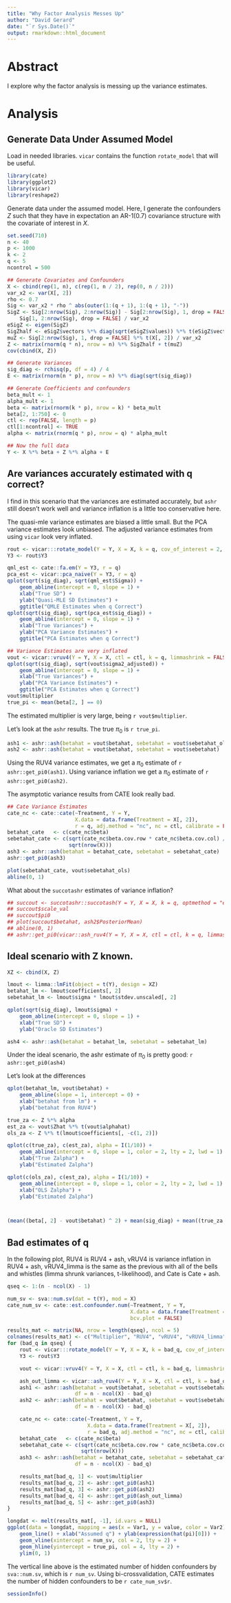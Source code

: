 ```yaml
---
title: "Why Factor Analysis Messes Up"
author: "David Gerard"
date: "`r Sys.Date()`"
output: rmarkdown::html_document
---
```


# Abstract
I explore why the factor analysis is messing up the variance estimates.

# Analysis
## Generate Data Under Assumed Model
Load in needed libraries. `vicar` contains the function `rotate_model` that will be useful.
```r
library(cate)
library(ggplot2)
library(vicar)
library(reshape2)
```

Generate data under the assumed model. Here, I generate the
confounders $Z$ such that they have in expectation an AR-1(0.7) covariance
structure with the covariate of interest in $X$.
```r
set.seed(710)
n <- 40
p <- 1000
k <- 2
q <- 5
ncontrol = 500

## Generate Covariates and Confounders
X <- cbind(rep(1, n), c(rep(1, n / 2), rep(0, n / 2)))
var_x2 <- var(X[, 2])
rho <- 0.7
Sig <- var_x2 * rho ^ abs(outer(1:(q + 1), 1:(q + 1), "-"))
SigZ <- Sig[2:nrow(Sig), 2:nrow(Sig)] - Sig[2:nrow(Sig), 1, drop = FALSE] %*%
    Sig[1, 2:nrow(Sig), drop = FALSE] / var_x2
eSigZ <- eigen(SigZ)
SigZhalf <- eSigZ$vectors %*% diag(sqrt(eSigZ$values)) %*% t(eSigZ$vectors)
muZ <- Sig[2:nrow(Sig), 1, drop = FALSE] %*% t(X[, 2]) / var_x2
Z <- matrix(rnorm(q * n), nrow = n) %*% SigZhalf + t(muZ)
cov(cbind(X, Z))

## Generate Variances
sig_diag <- rchisq(p, df = 4) / 4
E <- matrix(rnorm(n * p), nrow = n) %*% diag(sqrt(sig_diag))

## Generate Coefficients and confounders
beta_mult <- 1
alpha_mult <- 1
beta <- matrix(rnorm(k * p), nrow = k) * beta_mult
beta[2, 1:750] <- 0
ctl <- rep(FALSE, length = p)
ctl[1:ncontrol] <- TRUE
alpha <- matrix(rnorm(q * p), nrow = q) * alpha_mult

## Now the full data
Y <- X %*% beta + Z %*% alpha + E
```

## Are variances accurately estimated with q correct?
I find in this scenario that the variances are estimated accurately, but `ashr` still doesn't work well and variance inflation is a little too conservative here.

The quasi-mle variance estimates are biased a little small. But the PCA variance estimates look unbiased. The adjusted variance estimates from using `vicar` look very inflated.
```r
rout <- vicar:::rotate_model(Y = Y, X = X, k = q, cov_of_interest = 2, do_factor = FALSE)
Y3 <- rout$Y3

qml_est <- cate::fa.em(Y = Y3, r = q)
pca_est <- vicar::pca_naive(Y = Y3, r = q)
qplot(sqrt(sig_diag), sqrt(qml_est$Sigma)) +
    geom_abline(intercept = 0, slope = 1) +
    xlab("True SD") +
    ylab("Quasi-MLE SD Estimates") +
    ggtitle("QMLE Estimates when q Correct")
qplot(sqrt(sig_diag), sqrt(pca_est$sig_diag)) +
    geom_abline(intercept = 0, slope = 1) +
    xlab("True Variances") +
    ylab("PCA Variance Estimates") +
    ggtitle("PCA Estimates when q Correct")

## Variance Estimates are very inflated
vout <- vicar::vruv4(Y = Y, X = X, ctl = ctl, k = q, limmashrink = FALSE)
qplot(sqrt(sig_diag), sqrt(vout$sigma2_adjusted)) +
    geom_abline(intercept = 0, slope = 1) +
    xlab("True Variances") +
    ylab("PCA Variance Estimates") +
    ggtitle("PCA Estimates when q Correct")
vout$multiplier
true_pi <- mean(beta[2, ] == 0)
```
 The estimated multiplier is very large, being `r vout$multiplier`.

Let's look at the `ashr` results. The true $\pi_0$ is `r true_pi`.
```r
ash1 <- ashr::ash(betahat = vout$betahat, sebetahat = vout$sebetahat_ols)
ash2 <- ashr::ash(betahat = vout$betahat, sebetahat = vout$sebetahat)
```
Using the RUV4 variance estimates, we get a $\pi_0$ estimate of `r ashr::get_pi0(ash1)`. Using variance inflation we get a $\pi_0$ estimate of `r ashr::get_pi0(ash2)`.

The asymptotic variance results from CATE look really bad.
```r
## Cate Variance Estimates
cate_nc <- cate::cate(~Treatment, Y = Y,
                      X.data = data.frame(Treatment = X[, 2]),
                      r = q, adj.method = "nc", nc = ctl, calibrate = FALSE)
betahat_cate   <- c(cate_nc$beta)
sebetahat_cate <- c(sqrt(cate_nc$beta.cov.row * cate_nc$beta.cov.col) /
                    sqrt(nrow(X)))
ash3 <- ashr::ash(betahat = betahat_cate, sebetahat = sebetahat_cate)
ashr::get_pi0(ash3)

plot(sebetahat_cate, vout$sebetahat_ols)
abline(0, 1)
```

What about the `succotashr` estimates of variance inflation?
```r
## succout <- succotashr::succotash(Y = Y, X = X, k = q, optmethod = "em")
## succout$scale_val
## succout$pi0
## plot(succout$betahat, ash2$PosteriorMean)
## abline(0, 1)
## ashr::get_pi0(vicar::ash_ruv4(Y = Y, X = X, ctl = ctl, k = q, limmashrink = FALSE))
```

## Ideal scenario with Z known.
```r
XZ <- cbind(X, Z)

lmout <- limma::lmFit(object = t(Y), design = XZ)
betahat_lm <- lmout$coefficients[, 2]
sebetahat_lm <- lmout$sigma * lmout$stdev.unscaled[, 2]

qplot(sqrt(sig_diag), lmout$sigma) +
    geom_abline(intercept = 0, slope = 1) +
    xlab("True SD") +
    ylab("Oracle SD Estimates")

ash4 <- ashr::ash(betahat = betahat_lm, sebetahat = sebetahat_lm)
```
Under the ideal scenario, the ashr estimate of $\pi_0$ is pretty good: `r ashr::get_pi0(ash4)`

Let's look at the differences
```r
qplot(betahat_lm, vout$betahat) +
    geom_abline(slope = 1, intercept = 0) +
    xlab("betahat from lm") +
    ylab("betahat from RUV4")

true_za <- Z %*% alpha
est_za <- vout$Zhat %*% t(vout$alphahat)
ols_za <- Z %*% t(lmout$coefficients[, -c(1, 2)])

qplot(c(true_za), c(est_za), alpha = I(1/10)) +
    geom_abline(intercept = 0, slope = 1, color = 2, lty = 2, lwd = 1) +
    xlab("True Zalpha") +
    ylab("Estimated Zalpha")

qplot(c(ols_za), c(est_za), alpha = I(1/10)) +
    geom_abline(intercept = 0, slope = 1, color = 2, lty = 2, lwd = 1) +
    xlab("OLS Zalpha") +
    ylab("Estimated Zalpha")



(mean((beta[, 2] - vout$betahat) ^ 2) + mean(sig_diag) + mean((true_za - est_za) ^ 2)) / mean(sig_diag)

```

## Bad estimates of q

In the following plot, RUV4 is RUV4 + ash, vRUV4 is variance inflation in RUV4 + ash, vRUV4_limma is the same as the previous with all of the bells and whistles (limma shrunk variances, t-likelihood), and Cate is Cate + ash.
```r
qseq <- 1:(n - ncol(X) - 1)

num_sv <- sva::num.sv(dat = t(Y), mod = X)
cate_num_sv <- cate::est.confounder.num(~Treatment, Y = Y,
                                        X.data = data.frame(Treatment = X[, 2]),
                                        bcv.plot = FALSE)

results_mat <- matrix(NA, nrow = length(qseq), ncol = 5)
colnames(results_mat) <- c("Multiplier", "RUV4", "vRUV4", "vRUV4_limma", "Cate")
for (bad_q in qseq) {
    rout <- vicar:::rotate_model(Y = Y, X = X, k = bad_q, cov_of_interest = 2, do_factor = FALSE)
    Y3 <- rout$Y3

    vout <- vicar::vruv4(Y = Y, X = X, ctl = ctl, k = bad_q, limmashrink = FALSE)

    ash_out_limma <- vicar::ash_ruv4(Y = Y, X = X, ctl = ctl, k = bad_q, limmashrink = TRUE)
    ash1 <- ashr::ash(betahat = vout$betahat, sebetahat = vout$sebetahat_ols,
                      df = n - ncol(X) - bad_q)
    ash2 <- ashr::ash(betahat = vout$betahat, sebetahat = vout$sebetahat,
                      df = n - ncol(X) - bad_q)

    cate_nc <- cate::cate(~Treatment, Y = Y,
                          X.data = data.frame(Treatment = X[, 2]),
                          r = bad_q, adj.method = "nc", nc = ctl, calibrate = FALSE)
    betahat_cate   <- c(cate_nc$beta)
    sebetahat_cate <- c(sqrt(cate_nc$beta.cov.row * cate_nc$beta.cov.col) /
                        sqrt(nrow(X)))
    ash3 <- ashr::ash(betahat = betahat_cate, sebetahat = sebetahat_cate,
                      df = n - ncol(X) - bad_q)

    results_mat[bad_q, 1] <- vout$multiplier
    results_mat[bad_q, 2] <- ashr::get_pi0(ash1)
    results_mat[bad_q, 3] <- ashr::get_pi0(ash2)
    results_mat[bad_q, 4] <- ashr::get_pi0(ash_out_limma)
    results_mat[bad_q, 5] <- ashr::get_pi0(ash3)
}

```

```r
longdat <- melt(results_mat[, -1], id.vars = NULL)
ggplot(data = longdat, mapping = aes(x = Var1, y = value, color = Var2)) +
    geom_line() + xlab("Assumed q") + ylab(expression(hat(pi)[0])) +
    geom_vline(xintercept = num_sv, col = 2, lty = 2) +
    geom_hline(yintercept = true_pi, col = 4, lty = 2) +
    ylim(0, 1)
```

The vertical line above is the estimated number of hidden confounders by `sva::num.sv`, which is `r num_sv`. Using bi-crossvalidation, CATE estimates the number of hidden confounders to be `r cate_num_sv$r`.






```r
sessionInfo()
```
